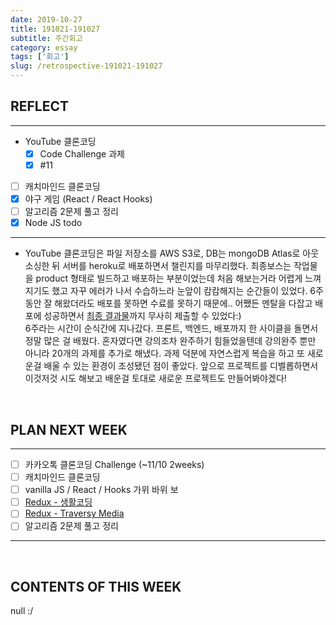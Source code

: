 ```yaml
---
date: 2019-10-27
title: 191021-191027
subtitle: 주간회고
category: essay
tags: ['회고']
slug: /retrospective-191021-191027
---
```


## REFLECT

---

- YouTube 클론코딩
  - [x] Code Challenge 과제
  - [x] #11
- [ ] 캐치마인드 클론코딩
- [x] 야구 게임 (React / React Hooks)
- [ ] 알고리즘 2문제 풀고 정리
- [x] Node JS todo

---

- YouTube 클론코딩은 파일 저장소를 AWS S3로, DB는 mongoDB Atlas로 아웃소싱한 뒤 서버를 heroku로 배포하면서 챌린지를 마무리했다. 최종보스는 작업물을 product 형태로 빌드하고 배포하는 부분이었는데 처음 해보는거라 어렵게 느껴지기도 했고 자꾸 에러가 나서 수습하느라 눈앞이 캄캄해지는 순간들이 있었다. 6주동안 잘 해왔더라도 배포를 못하면 수료를 못하기 때문에.. 어쨌든 멘탈을 다잡고 배포에 성공하면서 [최종 결과물](https://wetube-rkim.herokuapp.com)까지 무사히 제출할 수 있었다:)<br />
  6주라는 시간이 순식간에 지나갔다. 프론트, 백엔드, 배포까지 한 사이클을 돌면서 정말 많은 걸 배웠다. 혼자였다면 강의조차 완주하기 힘들었을텐데 강의완주 뿐만 아니라 20개의 과제를 추가로 해냈다. 과제 덕분에 자연스럽게 복습을 하고 또 새로운걸 배울 수 있는 환경이 조성됐던 점이 좋았다. 앞으로 프로젝트를 디벨롭하면서 이것저것 시도 해보고 배운걸 토대로 새로운 프로젝트도 만들어봐야겠다!

&nbsp;

## PLAN NEXT WEEK

---

- [ ] 카카오톡 클론코딩 Challenge (~11/10 2weeks)
- [ ] 캐치마인드 클론코딩
- [ ] vanilla JS / React / Hooks 가위 바위 보
- [ ] [Redux - 생활코딩](https://www.youtube.com/playlist?list=PLuHgQVnccGMB-iGMgONoRPArZfjRuRNVc)
- [ ] [Redux - Traversy Media](https://www.youtube.com/watch?v=93p3LxR9xfM)
- [ ] 알고리즘 2문제 풀고 정리

---

&nbsp;

## CONTENTS OF THIS WEEK

null :/
